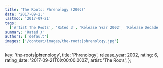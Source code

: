```yaml
---
title: 'The Roots: Phrenology (2002)'
date: '2017-09-21'
lastmod: '2017-09-21'
tags:
  ['Artist The Roots', 'Rated 3', 'Release Year 2002', 'Release Decade 2000']
summary: 'Rated 3'
authors: ['default']
images: ['/content/images/the-roots|phrenology.jpg']
---
```


  key: 'the-roots|phrenology',
  title: 'Phrenology',
  release_year: 2002,
  rating: 6,
  rating_date: '2017-09-21T00:00:00.000Z',
  artist: 'The Roots',
};

<MusicRating data={data} />
